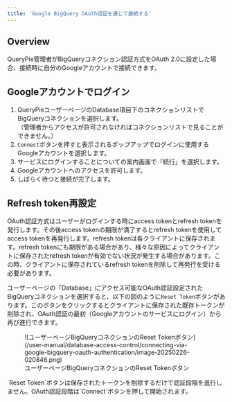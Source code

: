 ```yaml
---
title: 'Google BigQuery OAuth認証を通じて接続する'
---
```



## Overview

QueryPie管理者がBigQueryコネクション認証方式をOAuth 2.0に設定した場合、接続時に自分のGoogleアカウントで接続できます。

## Googleアカウントでログイン

1. QueryPieユーザーページのDatabase項目下のコネクションリストでBigQueryコネクションを選択します。<br/>（管理者からアクセスが許可されなければコネクションリストで見ることができません。）<br/>
2. `Connect`ボタンを押すと表示されるポップアップでログインに使用するGoogleアカウントを選択します。
3. サービスにログインすることについての案内画面で「続行」を選択します。<br/>
4. Googleアカウントへのアクセスを許可します。<br/>
5. しばらく待つと接続が完了します。

## Refresh token再設定

<Callout type="info">
OAuth認証方式はユーザーがログインする時にaccess tokenとrefresh tokenを発行します。その後access tokenの期限が満了するとrefresh tokenを使用してaccess tokenを再発行します。refresh tokenは各クライアントに保存されます。refresh tokenにも期限がある場合があり、様々な原因によってクライアントに保存されたrefresh tokenが有効でない状況が発生する場合があります。この時、クライアントに保存されているrefresh tokenを削除して再発行を受ける必要があります。
</Callout>

ユーザーページの「Database」にアクセス可能なOAuth認証設定されたBigQueryコネクションを選択すると、以下の図のように`Reset Token`ボタンがあります。このボタンをクリックするとクライアントに保存された既存トークンが削除され、OAuth認証の最初（Googleアカウントのサービスにログイン）から再び進行できます。

<figure data-layout="center" data-align="center">
![ユーザーページBigQueryコネクションのReset Tokenボタン](/user-manual/database-access-control/connecting-via-google-bigquery-oauth-authentication/image-20250226-020846.png)
<figcaption>
ユーザーページBigQueryコネクションのReset Tokenボタン
</figcaption>
</figure>

<Callout type="info">
`Reset Token`ボタンは保存されたトークンを削除するだけで認証段階を進行しません。OAuth認証段階は`Connect`ボタンを押して開始されます。
</Callout>
